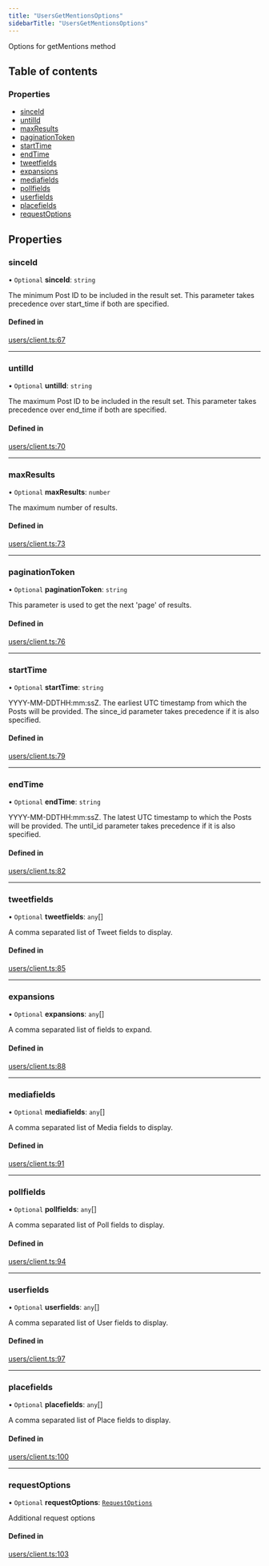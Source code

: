 ```yaml
---
title: "UsersGetMentionsOptions"
sidebarTitle: "UsersGetMentionsOptions"
---
```


Options for getMentions method

## Table of contents

### Properties

- [sinceId](/xdks/typescript/reference/interfaces/UsersGetMentionsOptions#sinceid)
- [untilId](/xdks/typescript/reference/interfaces/UsersGetMentionsOptions#untilid)
- [maxResults](/xdks/typescript/reference/interfaces/UsersGetMentionsOptions#maxresults)
- [paginationToken](/xdks/typescript/reference/interfaces/UsersGetMentionsOptions#paginationtoken)
- [startTime](/xdks/typescript/reference/interfaces/UsersGetMentionsOptions#starttime)
- [endTime](/xdks/typescript/reference/interfaces/UsersGetMentionsOptions#endtime)
- [tweetfields](/xdks/typescript/reference/interfaces/UsersGetMentionsOptions#tweetfields)
- [expansions](/xdks/typescript/reference/interfaces/UsersGetMentionsOptions#expansions)
- [mediafields](/xdks/typescript/reference/interfaces/UsersGetMentionsOptions#mediafields)
- [pollfields](/xdks/typescript/reference/interfaces/UsersGetMentionsOptions#pollfields)
- [userfields](/xdks/typescript/reference/interfaces/UsersGetMentionsOptions#userfields)
- [placefields](/xdks/typescript/reference/interfaces/UsersGetMentionsOptions#placefields)
- [requestOptions](/xdks/typescript/reference/interfaces/UsersGetMentionsOptions#requestoptions)

## Properties

### sinceId

• `Optional` **sinceId**: `string`

The minimum Post ID to be included in the result set. This parameter takes precedence over start_time if both are specified.

#### Defined in

[users/client.ts:67](https://github.com/xdevplatform/xdk/blob/298ca9350d035e40e7c8ee0753c50052819a41e2/xdk/typescript/src/users/client.ts#L67)

___

### untilId

• `Optional` **untilId**: `string`

The maximum Post ID to be included in the result set. This parameter takes precedence over end_time if both are specified.

#### Defined in

[users/client.ts:70](https://github.com/xdevplatform/xdk/blob/298ca9350d035e40e7c8ee0753c50052819a41e2/xdk/typescript/src/users/client.ts#L70)

___

### maxResults

• `Optional` **maxResults**: `number`

The maximum number of results.

#### Defined in

[users/client.ts:73](https://github.com/xdevplatform/xdk/blob/298ca9350d035e40e7c8ee0753c50052819a41e2/xdk/typescript/src/users/client.ts#L73)

___

### paginationToken

• `Optional` **paginationToken**: `string`

This parameter is used to get the next 'page' of results.

#### Defined in

[users/client.ts:76](https://github.com/xdevplatform/xdk/blob/298ca9350d035e40e7c8ee0753c50052819a41e2/xdk/typescript/src/users/client.ts#L76)

___

### startTime

• `Optional` **startTime**: `string`

YYYY-MM-DDTHH:mm:ssZ. The earliest UTC timestamp from which the Posts will be provided. The since_id parameter takes precedence if it is also specified.

#### Defined in

[users/client.ts:79](https://github.com/xdevplatform/xdk/blob/298ca9350d035e40e7c8ee0753c50052819a41e2/xdk/typescript/src/users/client.ts#L79)

___

### endTime

• `Optional` **endTime**: `string`

YYYY-MM-DDTHH:mm:ssZ. The latest UTC timestamp to which the Posts will be provided. The until_id parameter takes precedence if it is also specified.

#### Defined in

[users/client.ts:82](https://github.com/xdevplatform/xdk/blob/298ca9350d035e40e7c8ee0753c50052819a41e2/xdk/typescript/src/users/client.ts#L82)

___

### tweetfields

• `Optional` **tweetfields**: `any`[]

A comma separated list of Tweet fields to display.

#### Defined in

[users/client.ts:85](https://github.com/xdevplatform/xdk/blob/298ca9350d035e40e7c8ee0753c50052819a41e2/xdk/typescript/src/users/client.ts#L85)

___

### expansions

• `Optional` **expansions**: `any`[]

A comma separated list of fields to expand.

#### Defined in

[users/client.ts:88](https://github.com/xdevplatform/xdk/blob/298ca9350d035e40e7c8ee0753c50052819a41e2/xdk/typescript/src/users/client.ts#L88)

___

### mediafields

• `Optional` **mediafields**: `any`[]

A comma separated list of Media fields to display.

#### Defined in

[users/client.ts:91](https://github.com/xdevplatform/xdk/blob/298ca9350d035e40e7c8ee0753c50052819a41e2/xdk/typescript/src/users/client.ts#L91)

___

### pollfields

• `Optional` **pollfields**: `any`[]

A comma separated list of Poll fields to display.

#### Defined in

[users/client.ts:94](https://github.com/xdevplatform/xdk/blob/298ca9350d035e40e7c8ee0753c50052819a41e2/xdk/typescript/src/users/client.ts#L94)

___

### userfields

• `Optional` **userfields**: `any`[]

A comma separated list of User fields to display.

#### Defined in

[users/client.ts:97](https://github.com/xdevplatform/xdk/blob/298ca9350d035e40e7c8ee0753c50052819a41e2/xdk/typescript/src/users/client.ts#L97)

___

### placefields

• `Optional` **placefields**: `any`[]

A comma separated list of Place fields to display.

#### Defined in

[users/client.ts:100](https://github.com/xdevplatform/xdk/blob/298ca9350d035e40e7c8ee0753c50052819a41e2/xdk/typescript/src/users/client.ts#L100)

___

### requestOptions

• `Optional` **requestOptions**: [`RequestOptions`](/xdks/typescript/reference/interfaces/RequestOptions)

Additional request options

#### Defined in

[users/client.ts:103](https://github.com/xdevplatform/xdk/blob/298ca9350d035e40e7c8ee0753c50052819a41e2/xdk/typescript/src/users/client.ts#L103)
